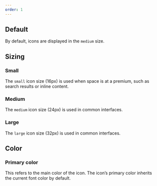 ```yaml
---
order: 1
---
```



## Default

By default, icons are displayed in the `medium` size.

<Example Component={IconDefault} packageName="@atlaskit/icon" />

## Sizing

### Small

The `small` icon size (16px) is used when space is at a premium, such as search results or inline content.

<Example Component={IconSmall} packageName="@atlaskit/icon" />

### Medium

The `medium` icon size (24px) is used in common interfaces.

<Example Component={IconMedium} packageName="@atlaskit/icon" />

### Large

The `large` icon size (32px) is used in common interfaces.

<Example Component={IconLarge} packageName="@atlaskit/icon" />

## Color

### Primary color

This refers to the main color of the icon. The icon’s primary color inherits the current font color by default.

<Example Component={IconPrimaryColor} packageName="@atlaskit/icon" />
